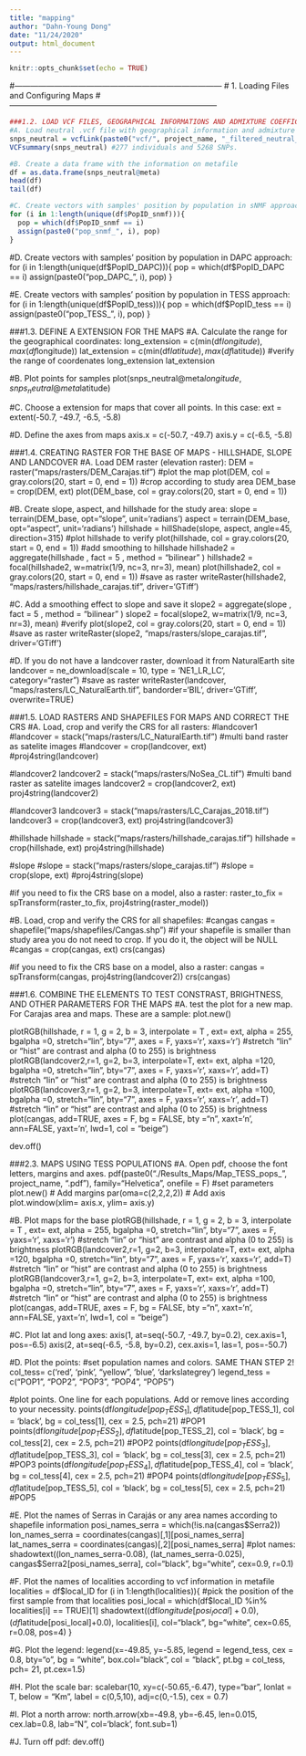 ```yaml
---
title: "mapping"
author: "Dahn-Young Dong"
date: "11/24/2020"
output: html_document
---
```


```r
knitr::opts_chunk$set(echo = TRUE)
```

#------------------------------------------------------------------------------
#                    1. Loading Files and Configuring Maps 
#------------------------------------------------------------------------------

```r
###1.2. LOAD VCF FILES, GEOGRAPHICAL INFORMATIONS AND ADMIXTURE COEFFICIENTS: 
#A. Load neutral .vcf file with geographical information and admixture and :
snps_neutral = vcfLink(paste0("vcf/", project_name, "_filtered_neutral_LEA_DAPC_TESS.vcf"), overwriteID=T)
VCFsummary(snps_neutral) #277 individuals and 5268 SNPs.

#B. Create a data frame with the information on metafile
df = as.data.frame(snps_neutral@meta)
head(df)
tail(df)

#C. Create vectors with samples' position by population in sNMF approach:
for (i in 1:length(unique(df$PopID_snmf))){
  pop = which(df$PopID_snmf == i)
  assign(paste0("pop_snmf_", i), pop)
}
```

#D. Create vectors with samples' position by population in DAPC approach:
for (i in 1:length(unique(df$PopID_DAPC))){
  pop = which(df$PopID_DAPC == i)
  assign(paste0("pop_DAPC_", i), pop)
}

#E. Create vectors with samples' position by population in TESS approach:
for (i in 1:length(unique(df$PopID_tess))){
  pop = which(df$PopID_tess == i)
  assign(paste0("pop_TESS_", i), pop)
}


###1.3. DEFINE A EXTENSION FOR THE MAPS
#A. Calculate the range for the geographical coordinates:
long_extension = c(min(df$longitude), max(df$longitude))
lat_extension = c(min(df$latitude), max(df$latitude))
#verify the range of coordenates
long_extension
lat_extension

#B. Plot points for samples 
plot(snps_neutral@meta$longitude, snps_neutral@meta$latitude)

#C. Choose a extension for maps that cover all points. In this case:
ext = extent(-50.7, -49.7, -6.5, -5.8)

#D. Define the axes from maps
axis.x = c(-50.7, -49.7)
axis.y = c(-6.5, -5.8)


###1.4. CREATING RASTER FOR THE BASE OF MAPS - HILLSHADE, SLOPE AND LANDCOVER
#A. Load DEM raster (elevation raster):
DEM = raster("maps/rasters/DEM_Carajas.tif")
#plot the map
plot(DEM, col = gray.colors(20, start = 0, end = 1))
#crop according to study area
DEM_base = crop(DEM, ext)
plot(DEM_base, col = gray.colors(20, start = 0, end = 1))

#B. Create slope, aspect, and hillshade for the study area:
slope = terrain(DEM_base, opt="slope", unit='radians')
aspect = terrain(DEM_base, opt="aspect", unit='radians')
hillshade = hillShade(slope, aspect, angle=45, direction=315)
#plot hillshade to verify
plot(hillshade, col = gray.colors(20, start = 0, end = 1))
#add smoothing to hillshade
hillshade2 = aggregate(hillshade , fact = 5 , method = "bilinear" )
hillshade2 = focal(hillshade2, w=matrix(1/9, nc=3, nr=3), mean)
plot(hillshade2, col = gray.colors(20, start = 0, end = 1))
#save as raster
writeRaster(hillshade2, "maps/rasters/hillshade_carajas.tif", driver='GTiff')

#C. Add a smoothing effect to slope and save it
slope2 = aggregate(slope , fact = 5 , method = "bilinear" )
slope2 = focal(slope2, w=matrix(1/9, nc=3, nr=3), mean)
#verify
plot(slope2, col = gray.colors(20, start = 0, end = 1))
#save as raster
writeRaster(slope2, "maps/rasters/slope_carajas.tif", driver='GTiff')

#D. If you do not have a landcover raster, download it from NaturalEarth site
landcover = ne_download(scale = 10, type = 'NE1_LR_LC', category="raster")
#save as raster
writeRaster(landcover, "maps/rasters/LC_NaturalEarth.tif", bandorder='BIL', driver='GTiff', overwrite=TRUE)


###1.5. LOAD RASTERS AND SHAPEFILES FOR MAPS AND CORRECT THE CRS
#A. Load, crop and verify the CRS for all rasters:
#landcover1
#landcover = stack("maps/rasters/LC_NaturalEarth.tif") #multi band raster as satelite images
#landcover = crop(landcover, ext)
#proj4string(landcover)

#landcover2
landcover2 = stack("maps/rasters/NoSea_CL.tif") #multi band raster as satelite images
landcover2 = crop(landcover2, ext)
proj4string(landcover2)

#landcover3
landcover3 = stack("maps/rasters/LC_Carajas_2018.tif")
landcover3 = crop(landcover3, ext)
proj4string(landcover3)

#hillshade
hillshade = stack("maps/rasters/hillshade_carajas.tif")
hillshade = crop(hillshade, ext)
proj4string(hillshade)

#slope
#slope = stack("maps/rasters/slope_carajas.tif")
#slope = crop(slope, ext)
#proj4string(slope)

#if you need to fix the CRS base on a model, also a raster:
raster_to_fix = spTransform(raster_to_fix, proj4string(raster_model))

#B. Load, crop and verify the CRS for all shapefiles:
#cangas
cangas = shapefile("maps/shapefiles/Cangas.shp")
#if your shapefile is smaller than study area you do not need to crop. If you do it, the object will be NULL
#cangas = crop(cangas, ext) 
crs(cangas)

#if you need to fix the CRS base on a model, also a raster:
cangas = spTransform(cangas, proj4string(landcover2))
crs(cangas)


###1.6. COMBINE THE ELEMENTS TO TEST CONSTRAST, BRIGHTNESS, AND OTHER PARAMETERS FOR THE MAPS
#A. test the plot for a new map. For Carajas area and maps. These are a sample:
plot.new()

plotRGB(hillshade, r = 1, g = 2, b = 3, interpolate = T , ext= ext, alpha = 255, bgalpha =0, stretch="lin", bty="7", axes = F, yaxs='r', xaxs='r') #stretch "lin" or "hist" are contrast and alpha (0 to 255) is brightness
plotRGB(landcover2,r=1, g=2, b=3, interpolate=T, ext= ext, alpha =120, bgalpha =0, stretch="lin", bty="7", axes = F, yaxs='r', xaxs='r', add=T) #stretch "lin" or "hist" are contrast and alpha (0 to 255) is brightness
plotRGB(landcover3,r=1, g=2, b=3, interpolate=T, ext= ext, alpha =100, bgalpha =0, stretch="lin", bty="7", axes = F, yaxs='r', xaxs='r', add=T) #stretch "lin" or "hist" are contrast and alpha (0 to 255) is brightness
plot(cangas, add=TRUE, axes = F, bg = FALSE, bty ="n", xaxt='n', ann=FALSE, yaxt='n', lwd=1, col = "beige")

dev.off()





###2.3. MAPS USING TESS POPULATIONS
#A. Open pdf, choose the font letters, margins and axes.
pdf(paste0("./Results_Maps/Map_TESS_pops_", project_name, ".pdf"), family="Helvetica", onefile = F)
#set parameters
plot.new()
# Add margins
par(oma=c(2,2,2,2))
# Add axis
plot.window(xlim= axis.x, ylim= axis.y)

#B. Plot maps for the base
plotRGB(hillshade, r = 1, g = 2, b = 3, interpolate = T , ext= ext, alpha = 255, bgalpha =0, stretch="lin", bty="7", axes = F, yaxs='r', xaxs='r') #stretch "lin" or "hist" are contrast and alpha (0 to 255) is brightness
plotRGB(landcover2,r=1, g=2, b=3, interpolate=T, ext= ext, alpha =120, bgalpha =0, stretch="lin", bty="7", axes = F, yaxs='r', xaxs='r', add=T) #stretch "lin" or "hist" are contrast and alpha (0 to 255) is brightness
plotRGB(landcover3,r=1, g=2, b=3, interpolate=T, ext= ext, alpha =100, bgalpha =0, stretch="lin", bty="7", axes = F, yaxs='r', xaxs='r', add=T) #stretch "lin" or "hist" are contrast and alpha (0 to 255) is brightness
plot(cangas, add=TRUE, axes = F, bg = FALSE, bty ="n", xaxt='n', ann=FALSE, yaxt='n', lwd=1, col = "beige")

#C. Plot lat and long axes:
axis(1, at=seq(-50.7, -49.7, by=0.2),  cex.axis=1, pos=-6.5)
axis(2, at=seq(-6.5, -5.8, by=0.2),  cex.axis=1, las=1, pos=-50.7)

#D. Plot the points:
#set population names and colors. SAME THAN STEP 2!
col_tess= c('red', 'pink', "yellow", 'blue', 'darkslategrey')
legend_tess = c("POP1", "POP2", "POP3", "POP4", "POP5")

#plot points. One line for each populations. Add or remove lines according to your necessity.
points(df$longitude[pop_TESS_1], df$latitude[pop_TESS_1], col = 'black', bg = col_tess[1], cex = 2.5, pch=21) #POP1
points(df$longitude[pop_TESS_2], df$latitude[pop_TESS_2], col = 'black', bg = col_tess[2], cex = 2.5, pch=21) #POP2
points(df$longitude[pop_TESS_3], df$latitude[pop_TESS_3], col = 'black', bg = col_tess[3], cex = 2.5, pch=21) #POP3
points(df$longitude[pop_TESS_4], df$latitude[pop_TESS_4], col = 'black', bg = col_tess[4], cex = 2.5, pch=21) #POP4
points(df$longitude[pop_TESS_5], df$latitude[pop_TESS_5], col = 'black', bg = col_tess[5], cex = 2.5, pch=21) #POP5


#E. Plot the names of Serras in Carajás or any area names according to shapefile information
posi_names_serra = which(!is.na(cangas$Serra2))
lon_names_serra = coordinates(cangas)[,1][posi_names_serra]
lat_names_serra = coordinates(cangas)[,2][posi_names_serra]
#plot names:
shadowtext((lon_names_serra-0.08), (lat_names_serra-0.025), cangas$Serra2[posi_names_serra], col="black", bg="white", cex=0.9, r=0.1)

#F. Plot the names of localities according to vcf information in metafile
localities = df$local_ID
for (i in 1:length(localities)){
  #pick the position of the first sample from that localities
  posi_local = which(df$local_ID %in% localities[i] == TRUE)[1]
  shadowtext((df$longitude[posi_local]+0.0), (df$latitude[posi_local]+0.0), localities[i], col="black", bg="white", cex=0.65, r=0.08, pos=4)
}

#G. Plot the legend:
legend(x=-49.85, y=-5.85, legend = legend_tess, cex = 0.8, bty="o", bg = "white", box.col="black",  col = "black", pt.bg = col_tess, pch= 21, pt.cex=1.5)

#H. Plot the scale bar:
scalebar(10, xy=c(-50.65,-6.47), type="bar", lonlat = T, below = "Km", label = c(0,5,10), adj=c(0,-1.5), cex = 0.7)

#I. Plot a north arrow:
north.arrow(xb=-49.8, yb=-6.45, len=0.015, cex.lab=0.8, lab="N", col='black', font.sub=1)

#J. Turn off pdf:
dev.off()

